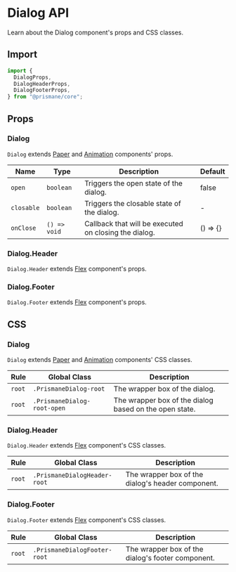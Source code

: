# Dialog API

Learn about the Dialog component's props and CSS classes.

## Import

```js
import {
  DialogProps,
  DialogHeaderProps,
  DialogFooterProps,
} from "@prismane/core";
```

## Props

### Dialog

`Dialog` extends [Paper](/docs/components-api/paper-api) and [Animation](/docs/components-api/animation-api) components' props.

| Name       | Type         | Description                                           | Default  |
| ---------- | ------------ | ----------------------------------------------------- | -------- |
| `open`     | `boolean`    | Triggers the open state of the dialog.                | false    |
| `closable` | `boolean`    | Triggers the closable state of the dialog.            | -        |
| `onClose`  | `() => void` | Callback that will be executed on closing the dialog. | () => {} |

### Dialog.Header

`Dialog.Header` extends [Flex](/docs/components-api/flex-api) component's props.

### Dialog.Footer

`Dialog.Footer` extends [Flex](/docs/components-api/flex-api) component's props.

## CSS

### Dialog

`Dialog` extends [Paper](/docs/components-api/paper-api) and [Animation](/docs/components-api/animation-api) components' CSS classes.

| Rule   | Global Class                | Description                                            |
| ------ | --------------------------- | ------------------------------------------------------ |
| `root` | `.PrismaneDialog-root`      | The wrapper box of the dialog.                         |
| `root` | `.PrismaneDialog-root-open` | The wrapper box of the dialog based on the open state. |

### Dialog.Header

`Dialog.Header` extends [Flex](/docs/components-api/flex-api) component's CSS classes.

| Rule   | Global Class                 | Description                                       |
| ------ | ---------------------------- | ------------------------------------------------- |
| `root` | `.PrismaneDialogHeader-root` | The wrapper box of the dialog's header component. |

### Dialog.Footer

`Dialog.Footer` extends [Flex](/docs/components-api/flex-api) component's CSS classes.

| Rule   | Global Class                 | Description                                       |
| ------ | ---------------------------- | ------------------------------------------------- |
| `root` | `.PrismaneDialogFooter-root` | The wrapper box of the dialog's footer component. |
